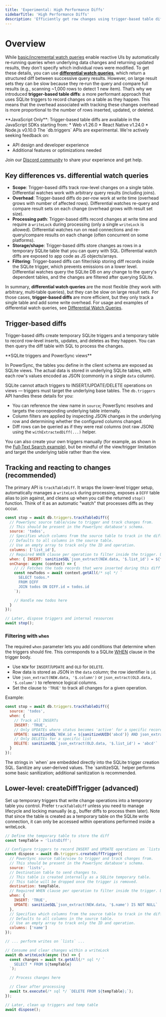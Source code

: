 ```yaml
---
title: 'Experimental: High Performance Diffs'
sidebarTitle: 'High Performance Diffs'
description: 'Efficiently get row changes using trigger-based table diffs (JS)'
---
```


# Overview

While [basic/incremental watch queries](/usage/use-case-examples/watch-queries) enable reactive UIs by automatically re‑running queries when underlying data changes and returning updated results, they don't specify which individual rows were modified. To get these details, you can use [**differential watch queries**](/usage/use-case-examples/watch-queries#differential-watch-queries), which return a structured diff between successive query results. However, on large result sets they can be slow because they re‑run the query and compare full results (e.g., scanning ~1,000 rows to detect 1 new item). That’s why we introduced **trigger‑based table diffs**: a more performant approach that uses SQLite triggers to record changes on a table as they happen. This means that the overhead associated with tracking these changes overhead is more proportional to the number of rows inserted, updated, or deleted.

<Note>
  **JavaScript Only**: Trigger-based table diffs are available in the JavaScript SDKs starting from:
  * Web v1.26.0
  * React Native v1.24.0
  * Node.js v0.10.0
</Note>

<Warning>
The `db.triggers` APIs are experimental. We're actively seeking feedback on:

- API design and developer experience
- Additional features or optimizations needed

Join our [Discord community](https://discord.gg/powersync) to share your experience and get help.
</Warning>

## Key differences vs. differential watch queries

- **Scope**: Trigger-based diffs track row-level changes on a single table. Differential watches work with arbitrary query results (including joins).
- **Overhead**: Trigger-based diffs do per-row work at write time (overhead grows with number of affected rows). Differential watches re-query and compare result sets on each change (overhead grows with result set size).
- **Processing path**: Trigger-based diffs record changes at write time and require a `writeLock` during processing (only a single `writeLock` is allowed). Differential watches run on read connections and re-query/compare results on each change (often concurrent on some platforms).
- **Storage/shape**: Trigger-based diffs store changes as rows in a temporary SQLite table that you can query with SQL. Differential watch diffs are exposed to app code as JS objects/arrays.
- **Filtering**: Trigger-based diffs can filter/skip storing diff records inside the SQLite trigger, which prevents emissions on a lower level. Differential watches query the SQLite DB on any change to the query's dependent tables, and the changes are filtered after querying SQLite.

In summary, **differential watch queries** are the most flexible (they work with arbitrary, multi‑table queries), but they can be slow on large result sets. For those cases, **trigger-based diffs** are more efficient, but they only track a single table and add some write overhead. For usage and examples of differential watch queries, see [Differential Watch Queries](/usage/use-case-examples/watch-queries#differential-watch-queries).

 
## Trigger-based diffs

Trigger-based diffs create temporary SQLite triggers and a temporary table to record row‑level inserts, updates, and deletes as they happen. You can then query the diff table with SQL to process the changes.

<Note>
  **SQLite triggers and PowerSync views**
  
  In PowerSync, the tables you define in the client schema are exposed as SQLite views. The actual data is stored in underlying SQLite tables, with each row's values encoded as JSON (commonly in a single `data` column).
  
  SQLite cannot attach triggers to INSERT/UPDATE/DELETE operations on views — triggers must target the underlying base tables. The `db.triggers` API handles these details for you:
  
  - You can reference the view name in `source`; PowerSync resolves and targets the corresponding underlying table internally.
  - Column filters are applied by inspecting JSON changes in the underlying row and determining whether the configured columns changed.
  - Diff rows can be queried as if they were real columns (not raw JSON) using the `withExtractedDiff(...)` helper.
  
  You can also create your own triggers manually (for example, as shown in the [Full‑Text Search example](/usage/use-case-examples/full-text-search)), but be mindful of the view/trigger limitation and target the underlying table rather than the view.
</Note>

## Tracking and reacting to changes (recommended)

The primary API is `trackTableDiff`. It wraps the lower-level trigger setup, automatically manages a `writeLock` during processing, exposes a `DIFF` table alias to join against, and cleans up when you call the returned `stop()` function. Think of it as an automatic "watch" that processes diffs as they occur.

```javascript
const stop = await db.triggers.trackTableDiff({
  // PowerSync source table/view to trigger and track changes from.
  // This should be present in the PowerSync database's schema.
  source: 'todos',
  // Specifies which columns from the source table to track in the diff records.
  // Defaults to all columns in the source table.
  // Use an empty array to track only the ID and operation.
  columns: ['list_id'],
  // Required WHEN clause per operation to filter inside the trigger. Use 'TRUE' to track all.
  when: { INSERT: sanitizeSQL`json_extract(NEW.data, '$.list_id') = ${firstList.id}` },
  onChange: async (context) => {
    // // Fetches the todo records that were inserted during this diff
    const newTodos = await context.getAll(/* sql */ `
      SELECT todos.*
      FROM DIFF
      JOIN todos ON DIFF.id = todos.id
    `);

    // Handle new todos here
  }
});

// Later, dispose triggers and internal resources
await stop();
```

### Filtering with `when`

The required `when` parameter lets you add conditions that determine when the triggers should fire. This corresponds to a SQLite [WHEN](https://sqlite.org/lang_createtrigger.html) clause in the trigger body.

- Use `NEW` for `INSERT`/`UPDATE` and `OLD` for `DELETE`.
- Row data is stored as JSON in the `data` column; the row identifier is `id`.
- Use `json_extract(NEW.data, '$.column')` or `json_extract(OLD.data, '$.column')` to reference logical columns.
- Set the clause to `'TRUE'` to track all changes for a given operation.

Example:

```javascript
const stop = await db.triggers.trackTableDiff({
  source: 'todos',
  when: {
    // Track all INSERTs
    INSERT: 'TRUE',
    // Only UPDATEs where status becomes 'active' for a specific record
    UPDATE: sanitizeSQL`NEW.id = ${sanitizeUUID('abcd')} AND json_extract(NEW.data, '$.status') = 'active'`,
    // Only DELETEs for a specific list
    DELETE: sanitizeSQL`json_extract(OLD.data, '$.list_id') = 'abcd'`
  }
});
```

<Warning>
  The strings in `when` are embedded directly into the SQLite trigger creation SQL. Sanitize any user‑derived values. The `sanitizeSQL` helper performs some basic sanitization; additional sanitization is recommended.
</Warning>

## Lower-level: createDiffTrigger (advanced)

Set up temporary triggers that write change operations into a temporary table you control. Prefer `trackTableDiff` unless you need to manage lifecycle and locking manually (e.g., buffer diffs to process them later). Note that since the table is created as a temporary table on the SQLite write connection, it can only be accessed within operations performed inside a writeLock.

```javascript
// Define the temporary table to store the diff
const tempTable = 'listsDiff';

// Configure triggers to record INSERT and UPDATE operations on `lists`
const dispose = await db.triggers.createDiffTrigger({
  // PowerSync source table/view to trigger and track changes from.
  // This should be present in the PowerSync database's schema.
  source: 'lists',
  // Destination table to send changes to.
  // This table is created internally as a SQLite temporary table.
  // This table will be dropped once the trigger is removed.
  destination: tempTable,
  // Required WHEN clause per operation to filter inside the trigger. Use 'TRUE' to track all.
  when: {
    INSERT: 'TRUE',
    UPDATE: sanitizeSQL`json_extract(NEW.data, '$.name') IS NOT NULL`
  },
  // Specifies which columns from the source table to track in the diff records.
  // Defaults to all columns in the source table.
  // Use an empty array to track only the ID and operation.
  columns: ['name']
});

// ... perform writes on `lists` ...

// Consume and clear changes within a writeLock
await db.writeLock(async (tx) => {
  const changes = await tx.getAll(/* sql */ `
    SELECT * FROM ${tempTable}
  `);

  // Process changes here

  // Clear after processing
  await tx.execute(/* sql */ `DELETE FROM ${tempTable};`);
});

// Later, clean up triggers and temp table
await dispose();
```

 

 

